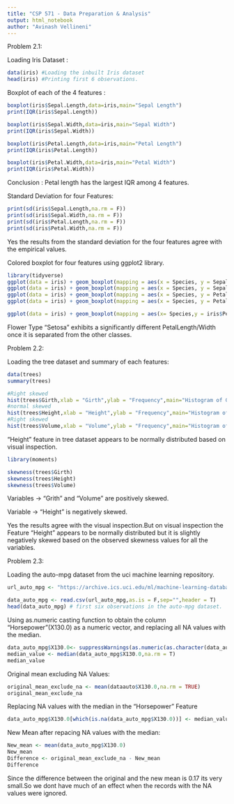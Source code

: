```yaml
---
title: "CSP 571 - Data Preparation & Analysis"
output: html_notebook
author: "Avinash Vellineni"
---
```


Problem 2.1:

Loading Iris Dataset :

```r
data(iris) #Loading the inbuilt Iris dataset
head(iris) #Printing first 6 observations.
```


Boxplot of each of the 4 features :

```r
boxplot(iris$Sepal.Length,data=iris,main="Sepal Length")
print(IQR(iris$Sepal.Length))
```

```r
boxplot(iris$Sepal.Width,data=iris,main="Sepal Width")
print(IQR(iris$Sepal.Width))
```


```r
boxplot(iris$Petal.Length,data=iris,main="Petal Length")
print(IQR(iris$Petal.Length))
```

```r
boxplot(iris$Petal.Width,data=iris,main="Petal Width")
print(IQR(iris$Petal.Width))
```

Conclusion : Petal length has the largest IQR  among 4 features.

Standard Deviation for four Features:

```r
print(sd(iris$Sepal.Length,na.rm = F))
print(sd(iris$Sepal.Width,na.rm = F))
print(sd(iris$Petal.Length,na.rm = F))
print(sd(iris$Petal.Width,na.rm = F))
```

Yes the results from the standard deviation for the four features agree with the empirical values.

Colored boxplot for four features using ggplot2 library.

```r
library(tidyverse)
ggplot(data = iris) + geom_boxplot(mapping = aes(x = Species, y = Sepal.Length, color = Species))
ggplot(data = iris) + geom_boxplot(mapping = aes(x = Species, y = Sepal.Width, color = Species))
ggplot(data = iris) + geom_boxplot(mapping = aes(x = Species, y = Petal.Length, color = Species))
ggplot(data = iris) + geom_boxplot(mapping = aes(x = Species, y = Petal.Width, color = Species))

```

```r
ggplot(data = iris) + geom_boxplot(mapping = aes(x= Species,y = iris$Petal.Length/iris$Petal.Width, color = Species)) + labs(x="Separated By Species",y="Petal_Length / Pertal_Width")
```

Flower Type "Setosa" exhibits a significantly different PetalLength/Width once it is separated from the other classes.


Problem 2.2:

Loading the tree dataset and summary of each features:

```r
data(trees)
summary(trees)
```

```r
#Right skewed
hist(trees$Girth,xlab = "Girth",ylab = "Frequency",main="Histogram of Girth")
#normal skewed
hist(trees$Height,xlab = "Height",ylab = "Frequency",main="Histogram of Height")
#Right skewed
hist(trees$Volume,xlab = "Volume",ylab = "Frequency",main="Histogram of Volume")
```


"Height" feature in tree dataset appears to be normally distributed based on visual inspection.


```r
library(moments)

skewness(trees$Girth)
skewness(trees$Height)
skewness(trees$Volume)

```

Variables -> "Grith" and "Volume" are positively skewed.

Variable -> "Height" is negatively skewed.

Yes the results agree with the visual inspection.But on visual inspection the Feature "Height" appears to be normally distributed but it is slightly negatively skewed based on the observed skewness values for all the variables.


Problem 2.3:

Loading the auto-mpg dataset from the uci machine learning repository.

```r
url_auto_mpg <- "https://archive.ics.uci.edu/ml/machine-learning-databases/auto-mpg/auto-mpg.data"

data_auto_mpg <- read.csv(url_auto_mpg,as.is = F,sep="",header = T)
head(data_auto_mpg) # first six observations in the auto-mpg dataset.
```

Using as.numeric casting function to obtain the column "Horsepower"(X130.0) as a numeric
vector, and replacing all NA values with the median.

```r
data_auto_mpg$X130.0<- suppressWarnings(as.numeric(as.character(data_auto_mpg$X130.0)))
median_value <- median(data_auto_mpg$X130.0,na.rm = T)
median_value
```

Original mean excluding NA Values:

```r
original_mean_exclude_na <- mean(dataauto$X130.0,na.rm = TRUE)
original_mean_exclude_na
```

Replacing NA values with the median in the "Horsepower" Feature

```r
data_auto_mpg$X130.0[which(is.na(data_auto_mpg$X130.0))] <- median_value
```

New Mean after repacing NA values with the median:

```r
New_mean <- mean(data_auto_mpg$X130.0)
New_mean
Difference <- original_mean_exclude_na - New_mean
Difference
```

Since the difference between the original and the new mean is 0.17 its very small.So we dont have much of an effect when the records with the NA values were ignored.